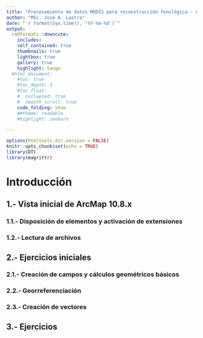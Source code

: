 ```yaml
---
title: "Procesamiento de datos MODIS para reconstrucción fenológica - GEF Montaña"
author: "MSc. José A. Lastra"
date: "`r format(Sys.time(), '%Y-%m-%d')`"
output:
  rmdformats::downcute:
    includes:
    self_contained: true
    thumbnails: true
    lightbox: true
    gallery: true
    highlight: tango
  #html_document:
    #toc: true
    #toc_depth: 3
    #toc_float:
    #  collapsed: true
    #  smooth_scroll: true
    code_folding: show
    ##theme: readable
    #highlight: zenburn

---
```


```r
options(htmltools.dir.version = FALSE)
knitr::opts_chunk$set(echo = TRUE)
library(DT)
library(magrittr)
```
<style>
body {
text-align: justify}
details:hover { cursor: pointer }
</style>

<center>

</center>

# Introducción




## 1.- Vista inicial de ArcMap 10.8.x




### 1.1.- Disposición de  elementos y activación de extensiones


### 1.2.- Lectura de archivos


## 2.- Ejercicios iniciales

### 2.1.- Creación de campos y cálculos geométricos básicos

### 2.2.- Georreferenciación

### 2.3.- Creación de vectores

## 3.- Ejercicios









